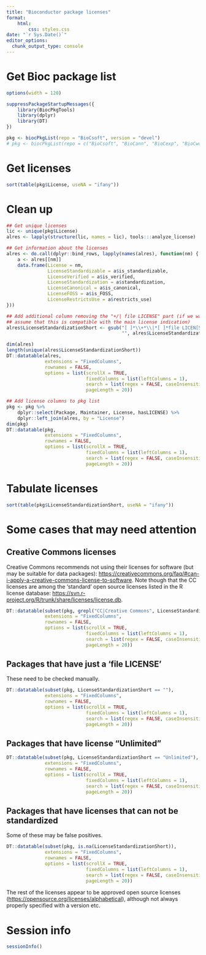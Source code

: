 ```yaml
---
title: "Bioconductor package licenses"
format: 
    html:
        css: styles.css
date: "`r Sys.Date()`"
editor_options: 
  chunk_output_type: console
---
```


# Get Bioc package list

```r
options(width = 120)
```

```r
suppressPackageStartupMessages({
    library(BiocPkgTools)
    library(dplyr)
    library(DT)
})

pkg <- biocPkgList(repo = "BioCsoft", version = "devel")
# pkg <- biocPkgList(repo = c("BioCsoft", "BioCann", "BioCexp", "BioCworkflows"))
```

# Get licenses

```r
sort(table(pkg$License, useNA = "ifany"))
```

# Clean up

```r
## Get unique licenses
lic <- unique(pkg$License)
alres <- lapply(structure(lic, names = lic), tools:::analyze_license)

## Get information about the licenses
alres <- do.call(dplyr::bind_rows, lapply(names(alres), function(nm) {
    a <- alres[[nm]]
    data.frame(License = nm,
               LicenseStandardizable = a$is_standardizable,
               LicenseVerified = a$is_verified,
               LicenseStandardization = a$standardization,
               LicenseCanonical = a$is_canonical,
               LicenseFOSS = a$is_FOSS,
               LicenseRestrictsUse = a$restricts_use)
}))

## Add additional column removing the "+/| file LICENSE" part (if we want to 
## assume that this is compatible with the main license indication)
alres$LicenseStandardizationShort <- gsub("[ ]*\\+*\\|*[ ]*file LICEN[SC]E",
                                          "", alres$LicenseStandardization)

dim(alres)
length(unique(alres$LicenseStandardizationShort))
DT::datatable(alres,
              extensions = "FixedColumns",
              rownames = FALSE,
              options = list(scrollX = TRUE, 
                             fixedColumns = list(leftColumns = 1),
                             search = list(regex = FALSE, caseInsensitive = TRUE),
                             pageLength = 20))
```


```r
## Add license columns to pkg list
pkg <- pkg %>% 
    dplyr::select(Package, Maintainer, License, hasLICENSE) %>%
    dplyr::left_join(alres, by = "License")
dim(pkg)
DT::datatable(pkg,
              extensions = "FixedColumns",
              rownames = FALSE,
              options = list(scrollX = TRUE, 
                             fixedColumns = list(leftColumns = 1),
                             search = list(regex = FALSE, caseInsensitive = TRUE),
                             pageLength = 20))
```

# Tabulate licenses

```r
sort(table(pkg$LicenseStandardizationShort, useNA = "ifany"))
```

# Some cases that may need attention

## Creative Commons licenses

Creative Commons recommends not using their licenses for software (but may be suitable for data packages): [https://creativecommons.org/faq/#can-i-apply-a-creative-commons-license-to-software](https://creativecommons.org/faq/#can-i-apply-a-creative-commons-license-to-software). Note though that the CC licenses are among the 'standard' open source licenses listed in the R license database: [https://svn.r-project.org/R/trunk/share/licenses/license.db](https://svn.r-project.org/R/trunk/share/licenses/license.db).

```r
DT::datatable(subset(pkg, grepl("CC|Creative Commons", LicenseStandardizationShort)),
              extensions = "FixedColumns",
              rownames = FALSE,
              options = list(scrollX = TRUE, 
                             fixedColumns = list(leftColumns = 1),
                             search = list(regex = FALSE, caseInsensitive = TRUE),
                             pageLength = 20))
```

## Packages that have just a 'file LICENSE'

These need to be checked manually.

```r
DT::datatable(subset(pkg, LicenseStandardizationShort == ""),
              extensions = "FixedColumns",
              rownames = FALSE,
              options = list(scrollX = TRUE, 
                             fixedColumns = list(leftColumns = 1),
                             search = list(regex = FALSE, caseInsensitive = TRUE),
                             pageLength = 20))
```

## Packages that have license "Unlimited"

```r
DT::datatable(subset(pkg, LicenseStandardizationShort == "Unlimited"),
              extensions = "FixedColumns",
              rownames = FALSE,
              options = list(scrollX = TRUE, 
                             fixedColumns = list(leftColumns = 1),
                             search = list(regex = FALSE, caseInsensitive = TRUE),
                             pageLength = 20))
```

## Packages that have licenses that can not be standardized

Some of these may be false positives. 

```r
DT::datatable(subset(pkg, is.na(LicenseStandardizationShort)),
              extensions = "FixedColumns",
              rownames = FALSE,
              options = list(scrollX = TRUE, 
                             fixedColumns = list(leftColumns = 1),
                             search = list(regex = FALSE, caseInsensitive = TRUE),
                             pageLength = 20))
```

The rest of the licenses appear to be approved open source licenses ([https://opensource.org/licenses/alphabetical](https://opensource.org/licenses/alphabetical)), although not always properly specified with a version etc. 

# Session info

```r
sessionInfo()
```

